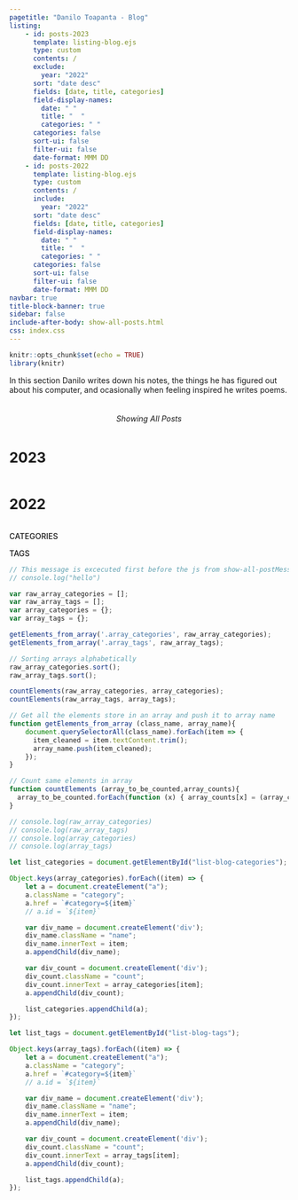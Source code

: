 ```yaml
---
pagetitle: "Danilo Toapanta - Blog"
listing:
    - id: posts-2023
      template: listing-blog.ejs
      type: custom
      contents: /
      exclude: 
        year: "2022"
      sort: "date desc"
      fields: [date, title, categories]
      field-display-names:
        date: " "
        title: "  "
        categories: " "
      categories: false
      sort-ui: false
      filter-ui: false
      date-format: MMM DD
    - id: posts-2022
      template: listing-blog.ejs
      type: custom
      contents: /
      include: 
        year: "2022"
      sort: "date desc"
      fields: [date, title, categories]
      field-display-names:
        date: " "
        title: "  "
        categories: " "
      categories: false
      sort-ui: false
      filter-ui: false
      date-format: MMM DD
navbar: true
title-block-banner: true
sidebar: false
include-after-body: show-all-posts.html
css: index.css
---
```


```r
knitr::opts_chunk$set(echo = TRUE)
library(knitr)
```


<!-- This activates option to run Javascript
from garrick -->
<!-- ```{r setup, include=FALSE}
knitr::opts_chunk$set(
  echo = FALSE, warning = FALSE, message = FALSE
)
``` -->

<!-- :::{.center .show-anchor-link .disable-border-bottom .padding_h1 .padding-top-bottom}
# Writing {.unlisted .unnumbered }
::: -->

<p style="margin-bottom: 0px; padding-bottom: 30px;">
  In this section Danilo writes down his notes, the things he has figured out about his computer, and ocasionally when feeling inspired he writes poems. 
</p>

<div class="background-color-show-posts" style="display: flex; justify-content: center; padding: 5px 0px;">
<!-- <div style="display: flex; justify-content: center; padding-top: 10px; padding-bottom 8px;"> -->
  <a id="clickable-see-all-posts" href="/blog" style="text-decoration: none; pointer-events: none;">
    <p align="center" id="see-all-posts" class="color-show-posts" style="font-weight: 400; margin: 0px; padding: 0px; font-style:italic">
        Showing All Posts 
    </p>
  </a>
  <a id="clickable-see-all-posts" href="/blog" style="text-decoration: none; pointer-events: none;">
    <p align="center" id="reload-posts-icon" class="color-show-posts" style="display:none; font-weight: 400; margin: 0px; padding: 0px; font-style:italic;">
      Show All Posts <i style="padding-left:2px;" class='bi bi-arrow-counterclockwise'></i> 
    </p>
  </a>
</div>

:::{.grid-blog}
:::{.main-content-blog}

<div id= "show-tag-cat-selected" style="display:none;">
  <p style="padding-top:40px; padding-bottom:5px; margin-bottom:0px; color: #838383;">
    <span id="green_number_blog" style="padding-bottom:0px; margin-bottom:0px; color: #14ae73;">
      # 
    </span>
    posts 
    <span id="tagged_categorized_as" >
      published:
    </span>
  </p>
  <h1 id="tag_category_name" style="padding:0px 0px; margin: 0px 0px; padding-bottom:15px; border-bottom: none">Python</h1>
</div>


<h3 class="unlisted unnumbered no_anchor_link" style="margin-top: 0px; padding-top:30px; padding-bottom: 8px; font-size: 1.6rem;">2023</h3>

:::{.datePadding .newFont_and_color}
:::{#posts-2023}
:::
:::

<h3 class="unlisted unnumbered no_anchor_link" style="margin-top: 0px; padding-top:20px; padding-bottom: 8px; font-size: 1.6rem;">2022</h3>

:::{.datePadding .newFont_and_color}
:::{#posts-2022}
:::
:::

:::

```{=html}
<div class="sidebar-blog">
  
  <div class="post-sidebar-card">
    <p class="post-sidebar-card-title" style="font-size: 14px; font-weight: 550; margin-bottom: 12px">
    CATEGORIES
    </p>  
    <div id="list-blog-categories" class="list-blog">
      
      <!-- <a class="category" href="/categories/dev-ops">
        <div class="name">DevOps</div>
        <div class="count">#</div>
      </a> -->

    </div>  
  </div>
  
  <div class="post-sidebar-card">
    <p class="post-sidebar-card-title" style="font-size: 14px; font-weight: 550; margin-bottom: 12px">
      TAGS
    </p>
    <div id="list-blog-tags" class="list-blog"></div>  
  </div>

</div>
```

:::


```js
// This message is excecuted first before the js from show-all-postMessage.html
// console.log("hello")

var raw_array_categories = [];
var raw_array_tags = [];
var array_categories = {};
var array_tags = {};

getElements_from_array('.array_categories', raw_array_categories);
getElements_from_array('.array_tags', raw_array_tags);

// Sorting arrays alphabetically
raw_array_categories.sort();
raw_array_tags.sort();

countElements(raw_array_categories, array_categories);
countElements(raw_array_tags, array_tags);

// Get all the elements store in an array and push it to array name
function getElements_from_array (class_name, array_name){
    document.querySelectorAll(class_name).forEach(item => {
      item_cleaned = item.textContent.trim();
      array_name.push(item_cleaned);
    });
}

// Count same elements in array
function countElements (array_to_be_counted,array_counts){
  array_to_be_counted.forEach(function (x) { array_counts[x] = (array_counts[x] || 0) + 1; });
}

// console.log(raw_array_categories)
// console.log(raw_array_tags)
// console.log(array_categories)
// console.log(array_tags)

let list_categories = document.getElementById("list-blog-categories");

Object.keys(array_categories).forEach((item) => {
    let a = document.createElement("a");
    a.className = "category";
    a.href = `#category=${item}`
    // a.id = `${item}` 

    var div_name = document.createElement('div');
    div_name.className = "name";
    div_name.innerText = item;
    a.appendChild(div_name);

    var div_count = document.createElement('div');
    div_count.className = "count";
    div_count.innerText = array_categories[item];
    a.appendChild(div_count);

    list_categories.appendChild(a);
});

let list_tags = document.getElementById("list-blog-tags");

Object.keys(array_tags).forEach((item) => {
    let a = document.createElement("a");
    a.className = "category";
    a.href = `#category=${item}`
    // a.id = `${item}` 

    var div_name = document.createElement('div');
    div_name.className = "name";
    div_name.innerText = item;
    a.appendChild(div_name);

    var div_count = document.createElement('div');
    div_count.className = "count";
    div_count.innerText = array_tags[item];
    a.appendChild(div_count);

    list_tags.appendChild(a);
});

```



























































































































































































































































































































































